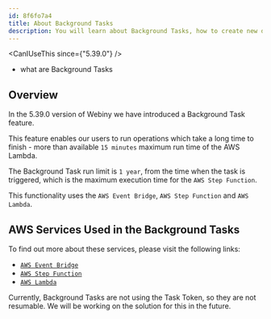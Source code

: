 ```yaml
---
id: 8f6fo7a4
title: About Background Tasks
description: You will learn about Background Tasks, how to create new definitions, how to trigger them and how to handle the task run.
---
```



<CanIUseThis since={"5.39.0"} />

<WhatYouWillLearn>

- what are Background Tasks

</WhatYouWillLearn>

## Overview

In the 5.39.0 version of Webiny we have introduced a Background Task feature.

This feature enables our users to run operations which take a long time to finish - more than available `15 minutes` maximum run time of the AWS Lambda.

The Background Task run limit is `1 year`, from the time when the task is triggered, which is the maximum execution time for the `AWS Step Function`.

This functionality uses the `AWS Event Bridge`, `AWS Step Function` and `AWS Lambda`.

## AWS Services Used in the Background Tasks
To find out more about these services, please visit the following links:
- [`AWS Event Bridge`](https://docs.aws.amazon.com/eventbridge/latest/userguide/eb-what-is.html)
- [`AWS Step Function`](https://docs.aws.amazon.com/step-functions/latest/dg/welcome.html)
- [`AWS Lambda`](https://docs.aws.amazon.com/lambda/latest/dg/welcome.html)


<Alert title="Resumable Background Tasks" type="warning">
  Currently, Background Tasks are not using the Task Token, so they are not resumable. We will be
  working on the solution for this in the future.
</Alert>
